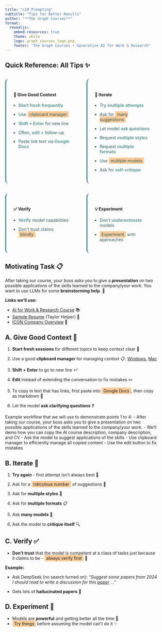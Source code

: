 ```yaml
---
title: "LLM Prompting"
subtitle: "Tips for Better Results"
author: "**The Graph Courses**"
format: 
  revealjs:
    embed-resources: true
    theme: white
    logo: graph_courses_logo.png
    footer: "The Graph Courses • Generative AI for Work & Research"
---
```


## Quick Reference: All Tips ✨ {.smaller .scrollable}


<style>
:root {
  --dark-teal: #2d5a5a;
  --light-teal: #5a9999;
  --pastel-orange: #ffcc99;
  --pastel-yellow: #fff3b3;
}

.reveal h1, .reveal h2, .reveal h3 {
  color: var(--dark-teal);
}

.reveal .slides section .fragment.highlight-current-blue {
  background-color: var(--pastel-yellow);
}

.accent {
  color: var(--light-teal);
  font-weight: bold;
}

.highlight {
  background-color: var(--pastel-orange);
  padding: 2px 6px;
  border-radius: 4px;
}

.tip-grid {
  display: grid;
  grid-template-columns: 1fr 1fr;
  gap: 2rem;
  margin-top: 2rem;
}

.tip-section {
  background: linear-gradient(135deg, var(--light-teal)10, var(--pastel-yellow)10);
  padding: 1.5rem;
  border-radius: 12px;
  border-left: 4px solid var(--light-teal);
}

.tip-section h3 {
  color: var(--dark-teal);
  margin-top: 0;
  font-size: 1.3em;
  display: flex;
  align-items: center;
  gap: 0.5rem;
}

.tip-list {
  margin: 0;
  padding-left: 1rem;
}

.tip-list li {
  margin-bottom: 0.8rem;
  color: var(--dark-teal);
}

.tip-list strong {
  color: var(--light-teal);
}
</style>


```{=html}
<div class="tip-grid">
  <div class="tip-section">
    <h4>🔧 Give Good Context</h4>
    <ul class="tip-list">
      <li><strong>Start fresh frequently</strong></li>
      <li>Use <span class="highlight">clipboard manager</span></li>
      <li><strong>Shift + Enter</strong> for new line</li>
      <li>Often, <strong>edit</strong> > follow-up</li>
      <li>Paste link text via <strong>Google Docs</strong></li>

    </ul>
  </div>
  
  <div class="tip-section">
    <h4>🎯 Iterate</h4>
    <ul class="tip-list">
      <li>Try <strong>multiple attempts</strong></li>
      <li>Ask for <span class="highlight">many suggestions</span></li>
      <li>Let model <strong>ask questions</strong></li>
      <li>Request <strong>multiple styles</strong></li>
      <li>Request <strong>multiple formats</strong></li>
      <li>Use <span class="highlight">multiple models</span></li>
      <li>Ask for <strong>self-critique</strong></li>
    </ul>
  </div>
  
  <div class="tip-section">
    <h4>✅ Verify</h4>
    <ul class="tip-list">
      <li><strong>Verify</strong> model capabilities</li>
      <li>Don't trust claims <span class="highlight">blindly</span></li>
    </ul>
  </div>
  
  <div class="tip-section">
    <h4>💡 Experiment</h4>
    <ul class="tip-list">
      <li>Don't <strong>underestimate</strong> models</li>
      <li><span class="highlight">Experiment</span> with approaches</li>
    </ul>
  </div>
</div>
```

## Motivating Task 📋

After taking our course, your boss asks you to give a **presentation** on two possible applications of the skills learned to the company/your work. You want to use LLMs for some **brainstorming help**. 🧠

**Links we'll use:**

- [AI for Work & Research Course](https://thegraphcourses.org/aiw/) 📚
- [Sample Resume](https://the-graph-courses.github.io/misc_public/taylor_helper.html) (Taylor Helper) 📄
- [ICON Company Overview](https://www.iconplc.com/about/icon-glance) 🏢  

## A. Give Good Context 🔧

::: {.incremental}

1. **Start fresh sessions** for different topics to keep context clear 🔄
   <!-- This helps keep the context clear and focused -->

2. Use a good **clipboard manager** for managing context 📋. [Windows](https://www.youtube.com/watch?v=mOXDyrEwjK0), [Mac](https://maccy.app/)
   <!-- A clipboard manager helps efficiently handle multiple pieces of text and context -->

3. **Shift + Enter** to go to new line ↵
   <!-- This keyboard shortcut helps maintain clean formatting in prompts -->

4. **Edit** instead of extending the conversation to fix mistakes ✏️
   <!-- Keeps conversations concise and maintains context -->

5. To copy in text that has links, first paste into <span class="highlight">Google Docs</span>, then copy as markdown 🔗
   <!-- Converts links to markdown format for better compatibility -->

6. Let the model **ask clarifying questions** ❓
   <!-- Ensures all requirements are understood before proceeding -->


:::

::: {.notes}
Example workflow that we will use to demonstrate points 1 to 4:
- After taking our course, your boss asks you to give a presentation on two possible applications of the skills learned to the company/your work.
- We'll demo how you can copy the AI course description, company description, and CV
- Ask the model to suggest applications of the skills
- Use clipboard manager to efficiently manage all copied content 
- Use the edit button to fix mistakes
:::

## B. Iterate 🎯

::: {.incremental}

1. **Try again** - first attempt isn't always best 🔄

2. Ask for a <span class="highlight">ridiculous number</span> of suggestions 💯
   <!-- 100! Why not? Then we pick one that works -->

3. Ask for **multiple styles** 🎨  
   <!-- Academic style, Business style, Conversational style -->

4. Ask for **multiple formats** 📋
   <!-- HTML overview, HTML slides, PPTX, etc. -->

5. Ask **many models** 🤖
   <!-- Use openrouter or go to each model's website -->

6. Ask the model to **critique itself** 🔍
   <!-- Self-review can lead to significant improvements -->

:::

## C. Verify ✅

- **Don't trust** that the model is competent at a class of tasks just because it claims to be - <span class="highlight">always verify first</span> 🚨

<!-- Models can be overconfident and hallucinate information. Always verify capabilities before relying on them -->

::: {.fragment}
**Example:**

- Ask DeepSeek (no search turned on): *"Suggest some papers from 2024 I should read to write a discussion for this [paper](https://www.nature.com/articles/s41467-021-25946-0) ..."*

- Gets lots of **hallucinated papers** 🚫
:::

## D. Experiment 💪

- Models are **powerful** and getting better all the time 🚀
- <span class="highlight">Try things</span> before assuming the model can't do it ✨
